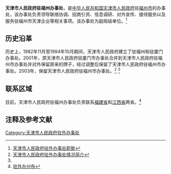 {{Infobox PRCG
|机构名称=天津市人民政府驻福州办事处
|标志1=Red star.svg
|标志1说明=[[s:国务院关于国家行政机关和企业事业单位社会团体印章管理的规定|1999年规定]]：[[印章|印章]][[直径|直径]]?厘米，中央刊[[五角星|五角星]]，由[[天津市人民政府|天津市人民政府]]制发。
|业务上级机构=
|组织上级机构=[[天津市人民政府|天津市人民政府]]
|机构类型=[[天津市人民政府驻外办事处|天津市人民政府驻外办事处]]
|行政级别=副地厅级
|成立时间=
|前身=
|地址1=[[福建省|福建省]][[福州市|福州市]]六一北路３２８号金源花园金安大厦１７层
|邮编1=350001
|网站=
|网址=
|image1=
|caption1=
}}

'''天津市人民政府驻福州办事处'''，是[[中华人民共和国|中华人民共和国]][[天津市人民政府|天津市人民政府]]驻[[福州市|福州市]]的办事处，该办事处负责领导联络协调、招商引资、信息调研、对外宣传、接待服务以及服务驻福州市天津企业等相关事项。该办事处为副局级单位。<ref>[http://www.tjzwb.cn/zwb.asp 天津市人民政府驻外办事处职能]{{dead link|date=2017年12月 |bot=InternetArchiveBot |fix-attempted=yes }}</ref> 

== 历史沿革 == 
历史上，1982年11月至1994年10月期间，天津市人民政府建立了驻福州和驻厦门办事处。2001年，原天津市人民政府驻厦门市办事处合并到天津市人民政府驻福州市办事处并对外保留原来的牌子，经过调整后保留了天津市人民政府驻福州市办事处。2003年，保留天津市人民政府驻福州市办事处。<ref name="#1">[http://www.tjzwb.cn/zwb.asp 天津市人民政府驻外办事处情况简介]{{dead link|date=2017年12月 |bot=InternetArchiveBot |fix-attempted=yes }}</ref> <ref name="#1"/> 

== 联系区域 ==
目前，天津市人民政府驻福州办事处负责联系[[福建省|福建省]]和[[江西省|江西省]]两省。<ref>[http://www.tjzwb.cn/newslist1.asp?menuname=%D7%A4%CD%E2%B0%EC%B7%D6%B2%BC 驻外办分布]{{dead link|date=2017年12月 |bot=InternetArchiveBot |fix-attempted=yes }}</ref>

==注释及参考文献==
<references />

{{天津市人民政府}}
[[Category:天津市人民政府驻外办事处|Category:天津市人民政府驻外办事处]]